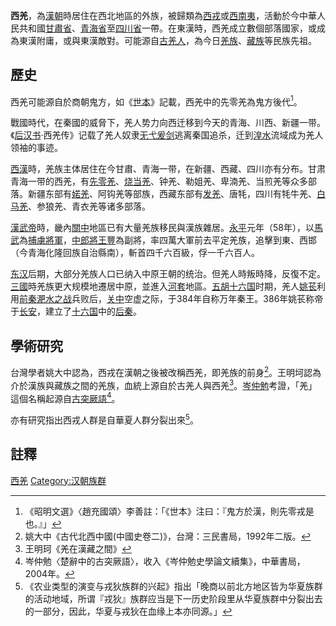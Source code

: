 '''西羌'''，為[[漢朝|漢朝]]時居住在西北地區的外族，被歸類為[[西戎|西戎]]或[[西南夷|西南夷]]，活動於今中華人民共和國[[甘肅省|甘肅省]]、[[青海省|青海省]]至[[四川省|四川省]]一帶。在東漢時，西羌成立數個部落國家，或成為東漢附庸，或與東漢敵對。可能源自[[古羌人|古羌人]]，為今日[[羌族|羌族]]、[[藏族|藏族]]等民族先祖。

==歷史==
西羌可能源自於商朝鬼方，如《[[世本|世本]]》記載，西羌中的先零羌為鬼方後代<ref>《昭明文選》〈趙充國頌〉李善註：「《世本》注曰：『鬼方於漢，則先零戎是也。』」</ref>。

戰國時代，在秦國的威脅下，羌人势力向西迁移到今天的青海、川西、新疆一带。《[[后汉书|后汉书]]·西羌传》记载了羌人奴隶[[无弋爰剑|无弋爰剑]]逃离秦国追杀，迁到[[湟水河|湟水]]流域成为羌人领袖的事迹。

[[西漢|西漢]]時，羌族主体居住在今甘肅、青海一带，在新疆、西藏、四川亦有分布。甘肃青海一带的西羌，有[[先零羌|先零羌]]、[[烧当羌|烧当羌]]、钟羌、勒姐羌、卑湳羌、当煎羌等众多部落。新疆东部有[[婼羌|婼羌]]、阿钩羌等部族，西藏东部有[[发羌|发羌]]、唐牦，四川有牦牛羌、[[白馬人|白马羌]]、参狼羌、青衣羌等诸多部落。

[[漢武帝|漢武帝]]時，畿內[[關中|關中]]地區已有大量羌族移民與漢族雜居。[[永平_(汉明帝)|永平]]元年（58年），以[[马武_(东汉)|馬武]]為[[捕虜將軍|捕虜將軍]]，[[中郎將|中郎將]][[王豐|王豐]]為副將，率四萬大軍前去平定羌族，追擊到東、西邯（今青海化隆回族自治縣南），斬首四千六百級，俘一千六百人。

[[东汉|东汉]]后期，大部分羌族人口已纳入中原王朝的统治。但羌人時叛時降，反復不定。[[三國|三國]]時羌族更大规模地遷居中原，並進入[[河套|河套]]地區。[[五胡十六国|五胡十六国]]时期，羌人[[姚苌|姚苌]]利用[[前秦|前秦]][[淝水之战|淝水之战]]兵败后，[[关中|关中]]空虚之际，于384年自称万年秦王。386年姚苌称帝于[[长安|长安]]，建立了[[十六国|十六国]]中的[[后秦|后秦]]。

==學術研究==
台灣學者姚大中認為，西戎在漢朝之後被改稱西羌，即羌族的前身<ref>姚大中《古代北西中國(中國史卷二)》，台灣：三民書局，1992年二版。</ref>。王明坷認為介於漢族與藏族之間的羌族，血統上源自於古羌人與西羌<ref>王明珂《羌在漢藏之間》</ref>。[[岑仲勉|岑仲勉]]考證，「羌」這個名稱起源自[[古突厥語|古突厥語]]<ref>岑仲勉〈楚辭中的古突厥語〉，收入《岑仲勉史學論文續集》，中華書局，2004年。</ref>。

亦有研究指出西戎人群是自華夏人群分裂出來<ref name="a">《农业类型的演变与戎狄族群的兴起》指出「晚商以前北方地区皆为华夏族群的活动地域，所谓『戎狄』族群应当是下一历史阶段里从华夏族群中分裂出去的一部分，因此，华夏与戎狄在血缘上本亦同源。」</ref>。

==註釋==
{{reflist}}

[[Category:西羌|]]
[[Category:汉朝族群|Category:汉朝族群]]